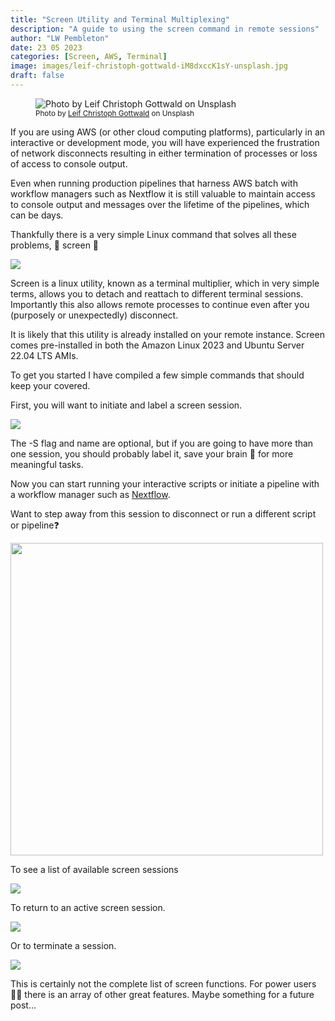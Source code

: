 ```yaml
---
title: "Screen Utility and Terminal Multiplexing"
description: "A guide to using the screen command in remote sessions"
author: "LW Pembleton"
date: 23 05 2023
categories: [Screen, AWS, Terminal]
image: images/leif-christoph-gottwald-iM8dxccK1sY-unsplash.jpg
draft: false
---
```


![~Photo by [Leif Christoph Gottwald](https://unsplash.com/@project2204) on Unsplash~](images/leif-christoph-gottwald-iM8dxccK1sY-unsplash.jpg)

If you are using AWS (or other cloud computing platforms), particularly in an interactive or development mode, you will have experienced the frustration of network disconnects resulting in either termination of processes or loss of access to console output.

Even when running production pipelines that harness AWS batch with workflow managers such as Nextflow it is still valuable to maintain access to console output and messages over the lifetime of the pipelines, which can be days.

Thankfully there is a very simple Linux command that solves all these problems, 🌟 screen 🌟

![](images/screen.png)

Screen is a linux utility, known as a terminal multiplier, which in very simple terms, allows you to detach and reattach to different terminal sessions. Importantly this also allows remote processes to continue even after you (purposely or unexpectedly) disconnect.

It is likely that this utility is already installed on your remote instance. Screen comes pre-installed in both the Amazon Linux 2023 and Ubuntu Server 22.04 LTS AMIs.

To get you started I have compiled a few simple commands that should keep your covered.

First, you will want to initiate and label a screen session.

![](images/screen-s.png)

The -S flag and name are optional, but if you are going to have more than one session, you should probably label it, save your brain 🧠 for more meaningful tasks.

Now you can start running your interactive scripts or initiate a pipeline with a workflow manager such as [Nextflow](https://www.nextflow.io/).

Want to step away from this session to disconnect or run a different script or pipeline❓

![](images/shortcut-green.png){width="500"}

To see a list of available screen sessions

![](images/screen-ls.png)

To return to an active screen session.

![](images/screen-r.png)

Or to terminate a session.

![](images/screen-xs-quit.png)

This is certainly not the complete list of screen functions. For power users 🧑‍💻 there is an array of other great features. Maybe something for a future post...
